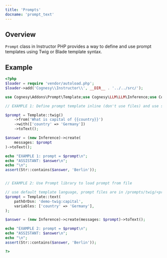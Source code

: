 ```yaml
---
title: 'Prompts'
docname: 'prompt_text'
---
```


## Overview

`Prompt` class in Instructor PHP provides a way to define and use
prompt templates using Twig or Blade template syntax.


## Example

```php
<?php
$loader = require 'vendor/autoload.php';
$loader->add('Cognesy\\Instructor\\', __DIR__ . '../../src/');

use Cognesy\Addons\Prompt\Template;use Cognesy\LLM\LLM\Inference;use Cognesy\Utils\Str;

// EXAMPLE 1: Define prompt template inline (don't use files) and use short syntax

$prompt = Template::twig()
    ->from('What is capital of {{country}}')
    ->with(['country' => 'Germany'])
    ->toText();

$answer = (new Inference)->create(
    messages: $prompt
)->toText();

echo "EXAMPLE 1: prompt = $prompt\n";
echo "ASSISTANT: $answer\n";
echo "\n";
assert(Str::contains($answer, 'Berlin'));


// EXAMPLE 2: Use Prompt library to load prompt from file

// use default template language, prompt files are in /prompts/twig/<prompt>.twig
$prompt = Template::text(
    pathOrDsn: 'demo-twig:capital',
    variables: ['country' => 'Germany'],
);

$answer = (new Inference)->create(messages: $prompt)->toText();

echo "EXAMPLE 2: prompt = $prompt\n";
echo "ASSISTANT: $answer\n";
echo "\n";
assert(Str::contains($answer, 'Berlin'));

?>
```

